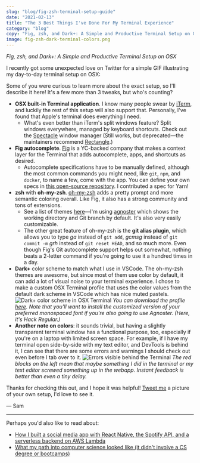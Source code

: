 ```yaml
---
slug: "blog/fig-zsh-terminal-setup-guide"
date: "2021-02-13"
title: "The 3 Best Things I've Done For My Terminal Experience"
category: "blog"
copy: "Fig, zsh, and Dark+: A Simple and Productive Terminal Setup on OSX"
image: fig-zsh-dark-terminal-colors.png
---
```



_Fig, zsh, and Dark+: A Simple and Productive Terminal Setup on OSX_

I recently got some unexpected love on Twitter for a simple GIF illustrating my day-to-day terminal setup on OSX:

<Tweet id="1360037417344983040" />

Some of you were curious to learn more about the exact setup, so I'll describe it here! It's a few more than 3 tweaks, but who's counting?

- **OSX built-in Terminal application**. I know many people swear by [iTerm](https://iterm2.com/), and luckily the rest of this setup will also support that. Personally, I've found that Apple's terminal does everything I need.
  - What's even better than iTerm's split windows feature? Split windows everywhere, managed by keyboard shortcuts. Check out the [Spectacle](https://www.spectacleapp.com/) window manager (Still works, but deprecated—the maintainers recommend [Rectangle](https://rectangleapp.com/).)
- **Fig autocomplete**. [Fig](https://withfig.com/) is a YC-backed company that makes a context layer for the Terminal that adds autocomplete, apps, and shortcuts as desired.
  - Autocomplete specifications have to be manually defined, although the most common commands you might need, like `git`, `npm`, and `docker`, to name a few, come with the app. You can define your own specs in [this open-source repository](https://github.com/withfig/autocomplete). I contributed a spec for Yarn!
- **zsh** with **oh-my-zsh**. [oh-my-zsh](https://ohmyz.sh/) adds a pretty prompt and more semantic coloring overall. Like Fig, it also has a strong community and tons of extensions.
  - See a list of themes [here](https://github.com/ohmyzsh/ohmyzsh/wiki/Themes)—I'm using [agnoster](https://github.com/agnoster/agnoster-zsh-theme) which shows the working directory and Git branch by default. It's also very easily customizable.
  - The other great feature of oh-my-zsh is the **git alias plugin**, which allows you to type _ga_ instead of `git add`, _gcmsg_ instead of `git commit -m` _grh_ instead of `git reset HEAD`, and so much more. Even though Fig's Git autocomplete support helps out somewhat, nothing beats a 2-letter command if you're going to use it a hundred times in a day.
- **Dark+** color scheme to match what I use in VSCode. The oh-my-zsh themes are awesome, but since most of them use color by default, it can add a lot of visual noise to your terminal experience. I chose to make a custom OSX Terminal profile that uses the color values from the default dark scheme in VSCode which has nice muted pastels.
  ![Dark+ color scheme in OSX Terminal](fig-zsh-dark-terminal-colors.png)
  _You can download the profile [here](/Dark+.terminal). Note that you'll want to install the customized version of your preferred monospaced font if you're also going to use Agnoster. (Here, it's Hack Regular.)_
- **Another note on colors**: it sounds trivial, but having a slightly transparent terminal window has a functional purpose, too, especially if you're on a laptop with limited screen space. For example, if I have my terminal open side-by-side with my text editor, and DevTools is behind it, I can see that there are some errors and warnings I should check out even before I tab over to it.
  ![Errors visible behind the Terminal](fig-zsh-dark-terminal-errors.png)
  _The red blocks on the left mean that maybe something I did in the terminal or my text editor screwed something up in the webapp. Instant feedback is better than even a tiny delay._

Thanks for checking this out, and I hope it was helpful! [Tweet me](https://twitter.com/sambwinslow) a picture of your own setup, I'd love to see it.

— Sam

---

Perhaps you'd also like to read about:

- [How I built a social media app with React Native, the Spotify API, and a serverless backend on AWS Lambda](/code/tunestack)
- [What my path into computer science looked like (it didn't involve a CS degree or bootcamps)](/code/no-degree)
